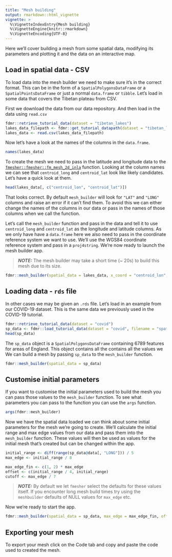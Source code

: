 ```yaml
---
title: "Mesh building"
output: rmarkdown::html_vignette
vignette: >
  %\VignetteIndexEntry{Mesh building}
  %\VignetteEngine{knitr::rmarkdown}
  %\VignetteEncoding{UTF-8}
---
```


Here we'll cover building a mesh from some spatial data, modifying its parameters and plotting it and the data on an interactive map.

## Load in spatial data - CSV

To load data into the mesh builder we need to make sure it's in the correct format. This can be in the form of a `SpatialPolygonsDataFrame` or a `SpatialPointsDataFrame` or just a normal `data.frame` or `tibble`. Let's load in some
data that covers the Tibetan plateau from CSV.

First we download the data from our data repository. And then load in the data using `read.csv`

```r
fdmr::retrieve_tutorial_data(dataset = "tibetan_lakes")
lakes_data_filepath <- fdmr::get_tutorial_datapath(dataset = "tibetan_lakes", filename = "example_lake_data.csv")
lakes_data <- read.csv(lakes_data_filepath)
```

Now let's have a look at the names of the columns in the `data.frame`.

```r
names(lakes_data)
```

To create the mesh we need to pass in the latitude and longitude data to the [`fmesher::fmesher::fm_mesh_2d_inla`](https://inlabru-org.github.io/fmesher/reference/fm_mesh_2d.html) function. Looking at the column names we can see that `centroid_long` and `centroid_lat` look like likely candidates. Let's have a quick look at them.

```r
head(lakes_data[, c("centroid_lon", "centroid_lat")])
``` 

That looks correct. By default `mesh_builder` will look for `"LAT"` and `"LONG"` columns and raise an error if it can't find them. To avoid this we can either change the names of the columns in our data or pass in the names of those columns when we call the function. 

Let's call the `mesh_builder` function and pass in the data and tell it to use `centroid_long` and `centroid_lat` as the longitude and latitude columns. As we only have have a `data.frame` here we also need to pass in the coordinate reference system we want to use. We'll use the WGS84 coordinate reference system and pass in a `proj4string`. We're now ready to launch the mesh builder app.

> **_NOTE:_**  The mesh builder may take a short time (~ 20s) to build this mesh due to its size. 

```r
fdmr::mesh_builder(spatial_data = lakes_data, x_coord = "centroid_lon", y_coord = "centroid_lat")
``` 

## Loading data - `rds` file

In other cases we may be given an `.rds` file. Let's load in an example from our COVID-19 dataset. This is the same data we previously used in the COVID-19 tutorial.

```r
fdmr::retrieve_tutorial_data(dataset = "covid")
sp_data <- fdmr::load_tutorial_data(dataset = "covid", filename = "spatial_data.rds")
head(sp_data)
```

The `sp_data` object is a `SpatialPolygonsDataFrame` containing 6789 features for areas of England. This object contains all the  contains all the values we
We can build a mesh by passing `sp_data` to the `mesh_builder` function.

```r
fdmr::mesh_builder(spatial_data = sp_data)
```
 
## Customise initial parameters

If you want to customise the initial parameters used to build the mesh you can pass those values to the `mesh_builder` function. To see what parameters you can pass to the function you can use the `args` function.

```r
args(fdmr::mesh_builder)
```

Now we have the spatial data loaded we can think about some initial parameters for the mesh we're going to create. We'll calculate the initial range and max edge values from our data and
pass them into the `mesh_builder` function. These values will then be used as values for the initial mesh that's created but can be changed within the app.

```r
initial_range <- diff(range(sp_data@data[, "LONG"])) / 5
max_edge <- initial_range / 8

max_edge_fin <- c(1, 2) * max_edge
offset <- c(initial_range / 4, initial_range)
cutoff <- max_edge / 7
```

> **_NOTE:_** By default we let `fmesher` select the defaults for these values itself. If you encounter long mesh build times try using the `meshbuilder` defaults of NULL values for `max_edge` etc. 

Now we're ready to start the app.

```r
fdmr::mesh_builder(spatial_data = sp_data, max_edge = max_edge_fin, offset = offset, cutoff = cutoff)
```

## Exporting your mesh

To export your mesh click on the Code tab and copy and paste the code used to created the mesh.


